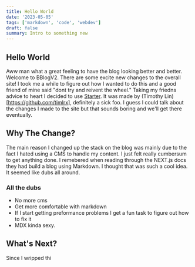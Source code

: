 ```yaml
---
title: Hello World
date: '2023-05-05'
tags: ['markdown', 'code', 'webdev']
draft: false
summary: Intro to something new 
---
```


## Hello World
Aww man what a great feeling to have the blog looking better and better. Welcome to BBlogV2. There are some excite new changes to the overall site! I took me a while to figure out how I wanted to do this and a good friend of mine said "dont try and reivent the wheel." Taking my friedns advice to heart I decided to use [Starter](https://tailwind-nextjs-starter-blog.vercel.app/). It was made by (Timothy Lin)[https://github.com/timlrx], definitely a sick foo. I guess I could talk about the changes I made to the site but that sounds boring and we'll get there eventually.

## Why The Change?  
The main reason I changed up the stack on the blog was mainly due to the fact I hated using a CMS to handle my content. I just felt really cumbersum to get anything done. I remebered when reading through the NEXT.js docs they had build a blog using Markdown. I thought that was such a cool idea. It seemed like dubs all around. 
### All the dubs 
- No more cms 
- Get more comfortable with markdown
- If I start getting preformance problems I get a fun task to figure out how to fix it 
- MDX kinda sexy.

## What's Next? 
Since I wripped thi
